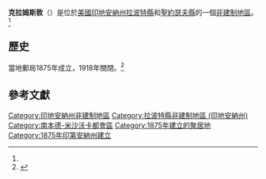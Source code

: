 {{noteTA
|G1=USState
|G2=地名
|G3=Unit
}}
{{Infobox settlement
|official_name            = 克拉姆斯敦
|native_name              = Crumstown
|settlement_type          = [[非建制地區|非建制地區]]
|image_skyline            = 
|imagesize                = 
|pushpin_map              = USA Indiana
|pushpin_label            = 克拉姆斯敦
|pushpin_label_position   = top
|pushpin_map_caption      = 克拉姆斯敦在印地安納州的位置
|subdivision_type         = [[世界政區索引|國家]]
|subdivision_type1        = [[美国州份|州份]]
|subdivision_type2        = [[印地安納州行政区划|縣]]
|subdivision_name         = [[美国|美国]]
|subdivision_name1        = [[印地安納州|印地安納州]]
|subdivision_name2        = [[拉波特縣_(印地安納州)|拉波特縣]][[聖約瑟夫縣_(印地安納州)|聖約瑟夫縣]]
|elevation_ft             = 709
|elevation_footnotes    = <ref name="GR3">{{cite web|url=http://geonames.usgs.gov|accessdate=2008-01-31|title=US Board on Geographic Names|publisher=[[United_States_Geological_Survey|United States Geological Survey]]|date=2007-10-25|archive-date=2012-02-26|archive-url=https://www.webcitation.org/65jET5cdV?url=http://geonames.usgs.gov/|dead-url=no}}</ref>
|area_total_km2           = 
|area_total_sq_mi         = 
|area_land_km2            = 
|area_land_sq_mi          = 
|area_water_km2           = 
|area_water_sq_mi         = 
|population_as_of         = 
|population_footnotes     = 
|population_total         = 
|population_metro         = 
|population_density_km2   = 
|population_density_sq_mi = 
|timezone                 = [[北美東部時區|北美東部時區]]
|utc_offset               = -5
|coordinates              = {{coord|41|37|27|N|86|24|29|W|region:US-IA|display=inline,title}}
| coor_pinpoint           = 
| coordinates_footnotes   = 
|timezone_DST             = EDT
|utc_offset_DST           = -4
|blank_name             = [[聯邦資訊處理標準|FIPS ID]]
|blank_info             = 18-16210<ref name="GR2">{{cite web |url=https://www.census.gov |publisher=[[United_States_Census_Bureau|United States Census Bureau]] |accessdate=2008-01-31 |title=U.S. Census website |archive-date=2020-06-10 |archive-url=https://web.archive.org/web/20200610070734/https://www.census.gov/ |dead-url=no }}</ref>
|postal_code_type       = [[郵政編碼|郵政編碼]]
|postal_code            = 46554
|blank1_name = [[地名信息系统|GNIS ID]]
|blank1_info = 452578<ref name="gnis">{{cite gnis|452578|name=Crumstown}}</ref>
}}
'''克拉姆斯敦'''（{{lang-en|Crumstown}}）是位於[[美國|美國]][[印地安納州|印地安納州]][[拉波特縣_(印地安納州)|拉波特縣]]和[[聖約瑟夫縣_(印地安納州)|聖約瑟夫縣]]的一個[[非建制地區|非建制地區]]。<ref name="gnis"/>
== 歷史 ==
當地郵局1875年成立，1918年關閉。<ref>{{cite web | url=http://www.postalhistory.com/postoffices.asp?task=display&state=IN&county=Saint%20Joseph | title=Saint Joseph County | publisher=Jim Forte Postal History | accessdate=November 6, 2016 | archive-date=2018-12-15 | archive-url=https://web.archive.org/web/20181215173315/https://www.postalhistory.com/postoffices.asp?task=display&state=IN&county=Saint%2520Joseph | dead-url=no }}</ref>

== 參考文獻 ==
{{reflist}}

{{拉波特縣 (印地安納州)}}
{{聖約瑟夫縣 (印地安納州)}}

[[Category:印地安納州非建制地區|Category:印地安納州非建制地區]]
[[Category:拉波特縣非建制地區_(印地安納州)|Category:拉波特縣非建制地區 (印地安納州)]]
[[Category:南本德-米沙沃卡都會區|Category:南本德-米沙沃卡都會區]]
[[Category:1875年建立的聚居地|Category:1875年建立的聚居地]]
[[Category:1875年印第安納州建立|Category:1875年印第安納州建立]]

{{Indiana-geo-stub}}
